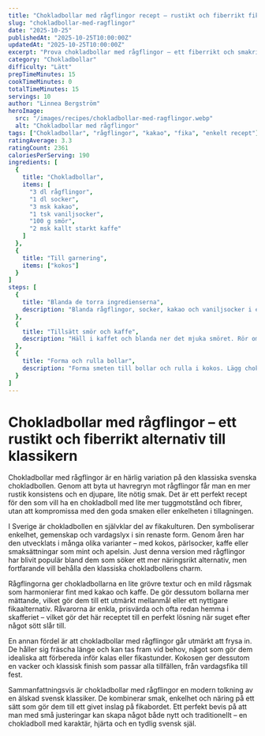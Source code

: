 ```yaml
---
title: "Chokladbollar med rågflingor recept – rustikt och fiberrikt fika"
slug: "chokladbollar-med-ragflingor"
date: "2025-10-25"
publishedAt: "2025-10-25T10:00:00Z"
updatedAt: "2025-10-25T10:00:00Z"
excerpt: "Prova chokladbollar med rågflingor – ett fiberrikt och smakrikt alternativ till klassiska chokladbollar. Enkelt, snabbt och perfekt till vardagsfika eller kalas!"
category: "Chokladbollar"
difficulty: "Lätt"
prepTimeMinutes: 15
cookTimeMinutes: 0
totalTimeMinutes: 15
servings: 10
author: "Linnea Bergström"
heroImage:
  src: "/images/recipes/chokladbollar-med-ragflingor.webp"
  alt: "Chokladbollar med rågflingor"
tags: ["Chokladbollar", "rågflingor", "kakao", "fika", "enkelt recept"]
ratingAverage: 3.3
ratingCount: 2361
caloriesPerServing: 190
ingredients: [
  {
    title: "Chokladbollar",
    items: [
      "3 dl rågflingor",
      "1 dl socker",
      "3 msk kakao",
      "1 tsk vaniljsocker",
      "100 g smör",
      "2 msk kallt starkt kaffe"
    ]
  },
  {
    title: "Till garnering",
    items: ["kokos"]
  }
]
steps: [
  {
    title: "Blanda de torra ingredienserna",
    description: "Blanda rågflingor, socker, kakao och vaniljsocker i en bunke."
  },
  {
    title: "Tillsätt smör och kaffe",
    description: "Häll i kaffet och blanda ner det mjuka smöret. Rör om tills smeten är jämn och formbar."
  },
  {
    title: "Forma och rulla bollar",
    description: "Forma smeten till bollar och rulla i kokos. Lägg chokladbollarna i kylen tills de har stelnat."
  }
]
---
```


# Chokladbollar med rågflingor – ett rustikt och fiberrikt alternativ till klassikern

Chokladbollar med rågflingor är en härlig variation på den klassiska svenska chokladbollen. Genom att byta ut havregryn mot rågflingor får man en mer rustik konsistens och en djupare, lite nötig smak. Det är ett perfekt recept för den som vill ha en chokladboll med lite mer tuggmotstånd och fibrer, utan att kompromissa med den goda smaken eller enkelheten i tillagningen.

I Sverige är chokladbollen en självklar del av fikakulturen. Den symboliserar enkelhet, gemenskap och vardagslyx i sin renaste form. Genom åren har den utvecklats i många olika varianter – med kokos, pärlsocker, kaffe eller smaksättningar som mint och apelsin. Just denna version med rågflingor har blivit populär bland dem som söker ett mer näringsrikt alternativ, men fortfarande vill behålla den klassiska chokladbollens charm.

Rågflingorna ger chokladbollarna en lite grövre textur och en mild rågsmak som harmonierar fint med kakao och kaffe. De gör dessutom bollarna mer mättande, vilket gör dem till ett utmärkt mellanmål eller ett nyttigare fikaalternativ. Råvarorna är enkla, prisvärda och ofta redan hemma i skafferiet – vilket gör det här receptet till en perfekt lösning när suget efter något sött slår till.

En annan fördel är att chokladbollar med rågflingor går utmärkt att frysa in. De håller sig fräscha länge och kan tas fram vid behov, något som gör dem idealiska att förbereda inför kalas eller fikastunder. Kokosen ger dessutom en vacker och klassisk finish som passar alla tillfällen, från vardagsfika till fest.

Sammanfattningsvis är chokladbollar med rågflingor en modern tolkning av en älskad svensk klassiker. De kombinerar smak, enkelhet och näring på ett sätt som gör dem till ett givet inslag på fikabordet. Ett perfekt bevis på att man med små justeringar kan skapa något både nytt och traditionellt – en chokladboll med karaktär, hjärta och en tydlig svensk själ.
